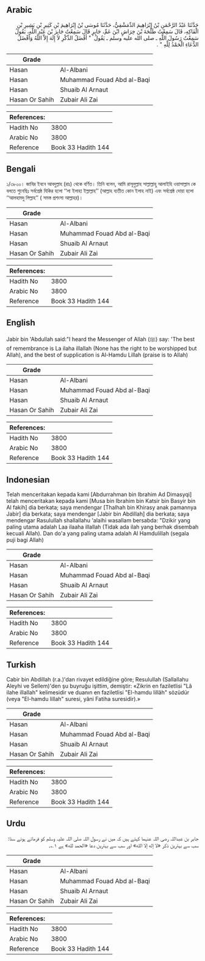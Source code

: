 ## Arabic


<div dir="rtl" lang="ar" style={{fontSize:'larger',backgroundColor:'#f8f9fa',padding:20}}>
حَدَّثَنَا عَبْدُ الرَّحْمَنِ بْنُ إِبْرَاهِيمَ الدِّمَشْقِيُّ، حَدَّثَنَا مُوسَى بْنُ إِبْرَاهِيمَ بْنِ كَثِيرِ بْنِ بَشِيرِ بْنِ الْفَاكِهِ، قَالَ سَمِعْتُ طَلْحَةَ بْنَ خِرَاشٍ ابْنَ عَمِّ، جَابِرٍ قَالَ سَمِعْتُ جَابِرَ بْنَ عَبْدِ اللَّهِ، يَقُولُ سَمِعْتُ رَسُولَ اللَّهِ ـ صلى الله عليه وسلم ـ يَقُولُ ‏ "‏ أَفْضَلُ الذِّكْرِ لاَ إِلَهَ إِلاَّ اللَّهُ وَأَفْضَلُ الدُّعَاءِ الْحَمْدُ لِلَّهِ ‏"‏ ‏.‏
</div>
<div style={{backgroundColor:'#f8f9fa',padding:20, marginBottom: 10}}><table> <thead> <tr> <th>Grade</th> <th></th> </tr> </thead> <tbody> <tr><td>Hasan</td><td>Al-Albani</td></tr><tr><td>Hasan</td><td>Muhammad Fouad Abd al-Baqi</td></tr><tr><td>Hasan</td><td>Shuaib Al Arnaut</td></tr><tr><td>Hasan Or Sahih</td><td>Zubair Ali Zai</td></tr></tbody></table><table> <thead> <tr> <th>References:</th> <th></th> </tr> </thead> <tbody><tr><td>Hadith No</td><td>3800</td></tr><tr><td>Arabic No</td><td>3800</td></tr><tr><td>Reference</td><td>Book 33 Hadith 144</td></tr></tbody></table></div>

## Bengali


<div dir="ltr" lang="bn" style={{fontSize:'larger',backgroundColor:'#f8f9fa',padding:20}}>
১/৩৮০০। জাবির ইবনে আবদুল্লাহ (রাঃ) থেকে বর্ণিত। তিনি বলেন, আমি রাসূলুল্লাহ সাল্লাল্লাহু আলাইহি ওয়াসাল্লাম কে বলতে শুনেছিঃ সর্বশ্রেষ্ঠ যিকির হলো ‘‘লা ইলাহা ইল্লাল্লাহ’’ (আল্লাহ ব্যতীত কোন ইলাহ নাই) এবং সর্বশ্রেষ্ঠ দোয়া হলো ‘‘আলহামদু লিল্লাহ’’ ( সমস্ত প্রশংসা আল্লাহর)।
</div>
<div style={{backgroundColor:'#f8f9fa',padding:20, marginBottom: 10}}><table> <thead> <tr> <th>Grade</th> <th></th> </tr> </thead> <tbody> <tr><td>Hasan</td><td>Al-Albani</td></tr><tr><td>Hasan</td><td>Muhammad Fouad Abd al-Baqi</td></tr><tr><td>Hasan</td><td>Shuaib Al Arnaut</td></tr><tr><td>Hasan Or Sahih</td><td>Zubair Ali Zai</td></tr></tbody></table><table> <thead> <tr> <th>References:</th> <th></th> </tr> </thead> <tbody><tr><td>Hadith No</td><td>3800</td></tr><tr><td>Arabic No</td><td>3800</td></tr><tr><td>Reference</td><td>Book 33 Hadith 144</td></tr></tbody></table></div>

## English


<div dir="ltr" lang="en" style={{fontSize:'larger',backgroundColor:'#f8f9fa',padding:20}}>
Jabir bin 'Abdullah said:"I heard the Messenger of Allah (ﷺ) say: 'The best of remembrance is La ilaha illallah (None has the right to be worshipped but Allah), and the best of supplication is Al-Hamdu Lillah (praise is to Allah)
</div>
<div style={{backgroundColor:'#f8f9fa',padding:20, marginBottom: 10}}><table> <thead> <tr> <th>Grade</th> <th></th> </tr> </thead> <tbody> <tr><td>Hasan</td><td>Al-Albani</td></tr><tr><td>Hasan</td><td>Muhammad Fouad Abd al-Baqi</td></tr><tr><td>Hasan</td><td>Shuaib Al Arnaut</td></tr><tr><td>Hasan Or Sahih</td><td>Zubair Ali Zai</td></tr></tbody></table><table> <thead> <tr> <th>References:</th> <th></th> </tr> </thead> <tbody><tr><td>Hadith No</td><td>3800</td></tr><tr><td>Arabic No</td><td>3800</td></tr><tr><td>Reference</td><td>Book 33 Hadith 144</td></tr></tbody></table></div>

## Indonesian


<div dir="ltr" lang="id" style={{fontSize:'larger',backgroundColor:'#f8f9fa',padding:20}}>
Telah menceritakan kepada kami [Abdurrahman bin Ibrahim Ad Dimasyqi] telah menceritakan kepada kami [Musa bin Ibrahim bin Katsir bin Basyir bin Al fakih] dia berkata; saya mendengar [Thalhah bin Khirasy anak pamannya Jabir] dia berkata; saya mendengar [Jabir bin Abdillah] dia berkata; saya mendengar Rasulullah shallallahu 'alaihi wasallam bersabda: "Dzikir yang paling utama adalah Laa ilaaha illallah (Tidak ada ilah yang berhak disembah kecuali Allah). Dan do'a yang paling utama adalah Al Hamdulillah (segala puji bagi Allah)
</div>
<div style={{backgroundColor:'#f8f9fa',padding:20, marginBottom: 10}}><table> <thead> <tr> <th>Grade</th> <th></th> </tr> </thead> <tbody> <tr><td>Hasan</td><td>Al-Albani</td></tr><tr><td>Hasan</td><td>Muhammad Fouad Abd al-Baqi</td></tr><tr><td>Hasan</td><td>Shuaib Al Arnaut</td></tr><tr><td>Hasan Or Sahih</td><td>Zubair Ali Zai</td></tr></tbody></table><table> <thead> <tr> <th>References:</th> <th></th> </tr> </thead> <tbody><tr><td>Hadith No</td><td>3800</td></tr><tr><td>Arabic No</td><td>3800</td></tr><tr><td>Reference</td><td>Book 33 Hadith 144</td></tr></tbody></table></div>

## Turkish


<div dir="ltr" lang="tr" style={{fontSize:'larger',backgroundColor:'#f8f9fa',padding:20}}>
Cabir bin Abdillah (r.a.)'dan rivayet edildiğine göre; Resulullah (Sallallahu Aleyhi ve Sellem)'den şu buyruğu işittim, demiştir: «Zikrin en faziletlisi "Lâ ilahe illallah" kelimesidir ve duanın en faziletlisi "El-hamdu lillâh" sözüdür (veya "El-hamdu lillah" suresi, yâni Fatiha suresidir).»
</div>
<div style={{backgroundColor:'#f8f9fa',padding:20, marginBottom: 10}}><table> <thead> <tr> <th>Grade</th> <th></th> </tr> </thead> <tbody> <tr><td>Hasan</td><td>Al-Albani</td></tr><tr><td>Hasan</td><td>Muhammad Fouad Abd al-Baqi</td></tr><tr><td>Hasan</td><td>Shuaib Al Arnaut</td></tr><tr><td>Hasan Or Sahih</td><td>Zubair Ali Zai</td></tr></tbody></table><table> <thead> <tr> <th>References:</th> <th></th> </tr> </thead> <tbody><tr><td>Hadith No</td><td>3800</td></tr><tr><td>Arabic No</td><td>3800</td></tr><tr><td>Reference</td><td>Book 33 Hadith 144</td></tr></tbody></table></div>

## Urdu


<div dir="rtl" lang="ur" style={{fontSize:'larger',backgroundColor:'#f8f9fa',padding:20}}>
جابر بن عبداللہ رضی اللہ عنہما کہتے ہیں کہ میں نے رسول اللہ صلی اللہ علیہ وسلم کو فرماتے ہوئے سنا: سب سے بہترین ذکر «لا إله إلا الله» اور سب سے بہترین دعا «الحمد لله» ہے ۱؎۔
</div>
<div style={{backgroundColor:'#f8f9fa',padding:20, marginBottom: 10}}><table> <thead> <tr> <th>Grade</th> <th></th> </tr> </thead> <tbody> <tr><td>Hasan</td><td>Al-Albani</td></tr><tr><td>Hasan</td><td>Muhammad Fouad Abd al-Baqi</td></tr><tr><td>Hasan</td><td>Shuaib Al Arnaut</td></tr><tr><td>Hasan Or Sahih</td><td>Zubair Ali Zai</td></tr></tbody></table><table> <thead> <tr> <th>References:</th> <th></th> </tr> </thead> <tbody><tr><td>Hadith No</td><td>3800</td></tr><tr><td>Arabic No</td><td>3800</td></tr><tr><td>Reference</td><td>Book 33 Hadith 144</td></tr></tbody></table></div>